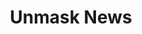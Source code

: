 ---
title: "Unmask News"
description: "Welcome to the Unmask News"
blocks:
  - name: "HEADER"
    title: "Welcome to the Unmask News"
---